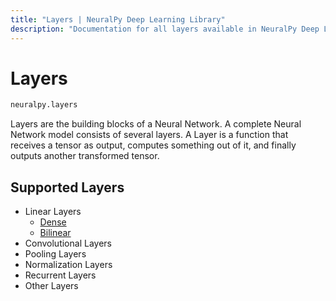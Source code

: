 ```yaml
---
title: "Layers | NeuralPy Deep Learning Library"
description: "Documentation for all layers available in NeuralPy Deep Learning Library"
---
```


# Layers

```python
neuralpy.layers
```

Layers are the building blocks of a Neural Network. A complete Neural Network model consists of several layers. A Layer is a function that receives a tensor as output, computes something out of it, and finally outputs another transformed tensor.

## Supported Layers
  - Linear Layers
      - [Dense](/dense)
      - [Bilinear](/bilinear)
  - Convolutional Layers
  - Pooling Layers
  - Normalization Layers
  - Recurrent Layers
  - Other Layers
